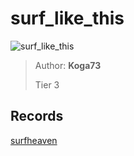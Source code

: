 
# surf_like_this

![surf_like_this](https://raw.githubusercontent.com/Sayt123/SurfMapPics/Maps-and-bonuses/csgo/surf_like_this.jpg)

> Author: **Koga73**
>
> Tier 3

## Records

[surfheaven](https://surfheaven.eu/map/surf_like_this)
